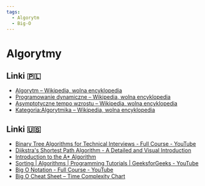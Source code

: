 ```yaml
---
tags:
  - Algorytm
  - Big-O
---
```


# Algorytmy

## Linki 🇵🇱

- [Algorytm – Wikipedia, wolna encyklopedia](https://pl.wikipedia.org/wiki/Algorytm)
- [Programowanie dynamiczne – Wikipedia, wolna encyklopedia](https://pl.wikipedia.org/wiki/Programowanie_dynamiczne)
- [Asymptotyczne tempo wzrostu – Wikipedia, wolna encyklopedia](https://pl.wikipedia.org/wiki/Asymptotyczne_tempo_wzrostu)
- [Kategoria:Algorytmika – Wikipedia, wolna encyklopedia](https://pl.wikipedia.org/wiki/Kategoria:Algorytmika)

## Linki 🇺🇸

- [Binary Tree Algorithms for Technical Interviews - Full Course - YouTube](https://www.youtube.com/watch?v=fAAZixBzIAI)
- [Dijkstra's Shortest Path Algorithm - A Detailed and Visual Introduction](https://www.freecodecamp.org/news/dijkstras-shortest-path-algorithm-visual-introduction/)
- [Introduction to the A\* Algorithm](https://www.redblobgames.com/pathfinding/a-star/introduction.html)
- [Sorting | Algorithms | Programming Tutorials | GeeksforGeeks - YouTube](https://www.youtube.com/playlist?list=PLqM7alHXFySHrGIxeBOo4-mKO4H8j2knW)
- [Big O Notation - Full Course - YouTube](https://www.youtube.com/watch?v=Mo4vesaut8g)
- [Big O Cheat Sheet – Time Complexity Chart](https://www.freecodecamp.org/news/big-o-cheat-sheet-time-complexity-chart/)
